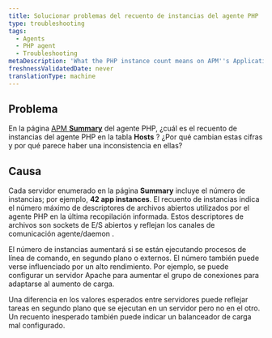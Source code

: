 ```yaml
---
title: Solucionar problemas del recuento de instancias del agente PHP
type: troubleshooting
tags:
  - Agents
  - PHP agent
  - Troubleshooting
metaDescription: 'What the PHP instance count means on APM''s Applications Summary page, and why it may seem different than expected.'
freshnessValidatedDate: never
translationType: machine
---
```


## Problema

En la página [APM <DNT>**Summary**</DNT>](/docs/apm/applications-menu/monitoring/apm-overview-dashboard) del agente PHP, ¿cuál es el recuento de instancias del agente PHP en la tabla <DNT>**Hosts**</DNT> ? ¿Por qué cambian estas cifras y por qué parece haber una inconsistencia en ellas?

## Causa

Cada servidor enumerado en la página <DNT>**Summary**</DNT> incluye el número de instancias; por ejemplo, <DNT>**42 app instances**</DNT>. El recuento de instancias indica el número máximo de descriptores de archivos abiertos utilizados por el agente PHP en la última recopilación informada. Estos descriptores de archivos son sockets de E/S abiertos y reflejan los canales de comunicación agente/daemon .

El número de instancias aumentará si se están ejecutando procesos de línea de comando, en segundo plano o externos. El número también puede verse influenciado por un alto rendimiento. Por ejemplo, se puede configurar un servidor Apache para aumentar el grupo de conexiones para adaptarse al aumento de carga.

Una diferencia en los valores esperados entre servidores puede reflejar tareas en segundo plano que se ejecutan en un servidor pero no en el otro. Un recuento inesperado también puede indicar un balanceador de carga mal configurado.
